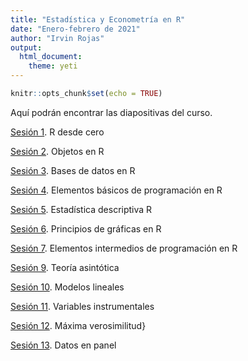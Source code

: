 ```yaml
---
title: "Estadística y Econometría en R"
date: "Enero-febrero de 2021"
author: "Irvin Rojas"
output:
  html_document:
    theme: yeti
---
```


```r
knitr::opts_chunk$set(echo = TRUE)
```

Aquí podrán encontrar las diapositivas del curso.

[Sesión 1](https://rojasirvin.github.io/EEenR/slides/sesion1.html#1). R desde cero

[Sesión 2](https://rojasirvin.github.io/EEenR/slides/sesion2.html#1). Objetos en R

[Sesión 3](https://rojasirvin.github.io/EEenR/slides/sesion3.html#1). Bases de datos en R

[Sesión 4](https://rojasirvin.github.io/EEenR/slides/sesion4.html#1). Elementos básicos de programación en R

[Sesión 5](https://rojasirvin.github.io/EEenR/slides/sesion5.html#1). Estadística descriptiva R

[Sesión 6](https://rojasirvin.github.io/EEenR/slides/sesion6.html#1). Principios de gráficas en R

[Sesión 7](https://rojasirvin.github.io/EEenR/slides/sesion7.html#1). Elementos intermedios de programación en R

[Sesión 9](https://rojasirvin.github.io/EEenR/slides/sesion9.html#1). Teoría asintótica

[Sesión 10](https://rojasirvin.github.io/EEenR/slides/sesion10.html#1). Modelos lineales

[Sesión 11](https://rojasirvin.github.io/EEenR/slides/sesion11.html#1). Variables instrumentales

[Sesión 12](https://rojasirvin.github.io/EEenR/slides/sesion12.html#1). Máxima verosimilitud}





[Sesión 13](https://rojasirvin.github.io/EEenR/slides/sesion13.html#1). Datos en panel